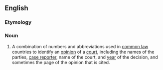 ==English==

===Etymology===
{{com|en|case|citation}}

===Noun===
{{wikipedia}}
{{en-noun}}

# {{lb|en|law}} A combination of numbers and abbreviations used in [[common law]] countries to identify an [[opinion]] of a [[court]], including the names of the parties, [[case reporter]], name of the court, and [[year]] of the decision, and sometimes the page of the opinion that is cited.